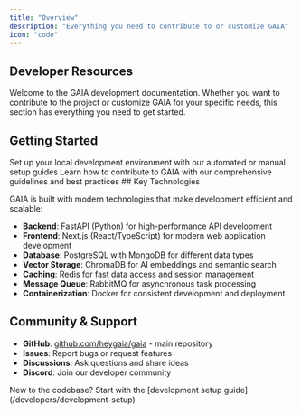 ```yaml
---
title: "Overview"
description: "Everything you need to contribute to or customize GAIA"
icon: "code"
---
```


## Developer Resources

Welcome to the GAIA development documentation. Whether you want to contribute to the project or customize GAIA for your specific needs, this section has everything you need to get started.

## Getting Started

<CardGroup cols={2}>
  <Card
    title="Development Setup"
    icon="laptop-code"
    href="/developers/development-setup"
  >
    Set up your local development environment with our automated or manual setup
    guides
  </Card>
  <Card
    title="Contributing Guidelines"
    icon="git-alt"
    href="/developers/contributing"
  >
    Learn how to contribute to GAIA with our comprehensive guidelines and best
    practices
  </Card>
</CardGroup>
## Key Technologies

GAIA is built with modern technologies that make development efficient and scalable:

- **Backend**: FastAPI (Python) for high-performance API development
- **Frontend**: Next.js (React/TypeScript) for modern web application development
- **Database**: PostgreSQL with MongoDB for different data types
- **Vector Storage**: ChromaDB for AI embeddings and semantic search
- **Caching**: Redis for fast data access and session management
- **Message Queue**: RabbitMQ for asynchronous task processing
- **Containerization**: Docker for consistent development and deployment

## Community & Support

- **GitHub**: [github.com/heygaia/gaia](https://github.com/heygaia/gaia) - main repository
- **Issues**: Report bugs or request features
- **Discussions**: Ask questions and share ideas
- **Discord**: Join our developer community

<Tip>
  New to the codebase? Start with the [development setup
  guide](/developers/development-setup)
</Tip>
